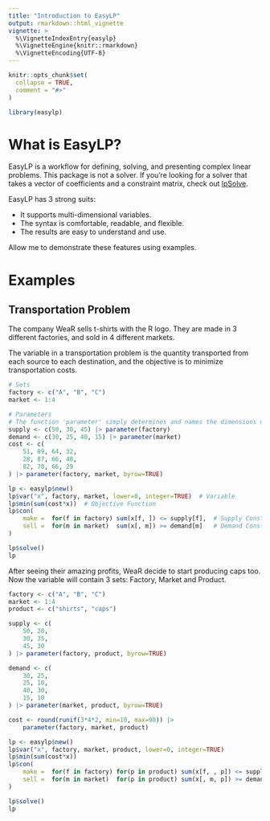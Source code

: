 ```yaml
---
title: "Introduction to EasyLP"
output: rmarkdown::html_vignette
vignette: >
  %\VignetteIndexEntry{easylp}
  %\VignetteEngine{knitr::rmarkdown}
  %\VignetteEncoding{UTF-8}
---
```


```r
knitr::opts_chunk$set(
  collapse = TRUE,
  comment = "#>"
)
```

```r
library(easylp)
```

# What is EasyLP?

EasyLP is a workflow for defining, solving, and presenting complex linear problems. This package is not a solver. If you're looking for a solver that takes a vector of coefficients and a constraint matrix, check out [lpSolve](https://cran.r-project.org/web/packages/lpSolve/index.html).

EasyLP has 3 strong suits:

-   It supports multi-dimensional variables.
-   The syntax is comfortable, readable, and flexible.
-   The results are easy to understand and use.

Allow me to demonstrate these features using examples.

# Examples

## Transportation Problem

The company WeaR sells t-shirts with the R logo. They are made in 3 different factories, and sold in 4 different markets.

The variable in a transportation problem is the quantity transported from each source to each destination, and the objective is to minimize transportation costs.

```r
# Sets
factory <- c("A", "B", "C")
market <- 1:4

# Parameters
# The function 'parameter' simply determines and names the dimensions of an array.
supply <- c(50, 30, 45) |> parameter(factory)
demand <- c(30, 25, 40, 15) |> parameter(market)
cost <- c(
    51, 89, 64, 32, 
    28, 87, 66, 48, 
    82, 78, 66, 29
) |> parameter(factory, market, byrow=TRUE)

lp <- easylp$new()
lp$var("x", factory, market, lower=0, integer=TRUE)  # Variable
lp$min(sum(cost*x))  # Objective Function
lp$con(  
    make =  for(f in factory) sum(x[f, ]) <= supply[f],  # Supply Constraint
    sell =  for(m in market)  sum(x[, m]) >= demand[m]   # Demand Constraint
)

lp$solve()
lp
```

After seeing their amazing profits, WeaR decide to start producing caps too. Now the variable will contain 3 sets: Factory, Market and Product.

```r
factory <- c("A", "B", "C")
market <- 1:4
product <- c("shirts", "caps")

supply <- c(
    50, 20,
    30, 35,
    45, 30
) |> parameter(factory, product, byrow=TRUE)

demand <- c(
    30, 25,
    25, 10,
    40, 30,
    15, 10
) |> parameter(market, product, byrow=TRUE)

cost <- round(runif(3*4*2, min=10, max=90)) |> 
    parameter(factory, market, product)

lp <- easylp$new()
lp$var("x", factory, market, product, lower=0, integer=TRUE)
lp$min(sum(cost*x))
lp$con(
    make =  for(f in factory) for(p in product) sum(x[f, , p]) <= supply[f, p],
    sell =  for(m in market)  for(p in product) sum(x[, m, p]) >= demand[m, p]
)

lp$solve()
lp
```
